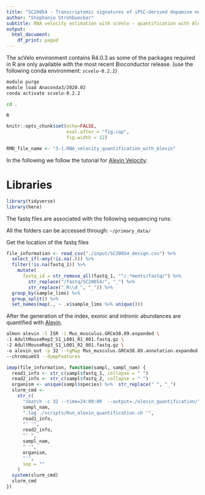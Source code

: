 ```yaml
---
title: "SC20054 - Transcriptomic signatures of iPSC-derived dopamine neurons"
author: "Stephanie Strohbuecker"
subtitle: RNA velocity estimation with scVelo - quantification with Alevin (Salmon)
output:
  html_document:
    df_print: paged
---
```


The scVelo environment contains R4.0.3 as some of the packages required in R are only available with the most recent Bioconductor release. (use the following conda environment: `scvelo-0.2.2`)
```bash
module purge
module load Anaconda3/2020.02
conda activate scvelo-0.2.2

cd .

R
```

```r
knitr::opts_chunk$set(echo=FALSE,
                      eval.after = "fig.cap",
                      fig.width = 12)
```


```r
RMD_file_name <- "3-1.RNA_velocity_quantification_with_Alevin"
```

In the following we follow the tutorial for [Alevin Velocity](https://combine-lab.github.io/alevin-tutorial/2020/alevin-velocity/):

# Libraries
```r
library(tidyverse)
library(here)
```

The fastq files are associated with the following sequencing runs:

All the folders can be accessed through:
`~/primary_data/`

Get the location of the fastq files
```r
file_information <- read_csv("./input/SC20054_design.csv") %>% 
  select_if(~any(!is.na(.))) %>% 
  filter(!is.na(fastq_1)) %>%
    mutate(
      fastq_id = str_remove_all(fastq_1, "^/.*ments/fastq/") %>%
        str_replace("/fastq/SC20054/", "_") %>%
        str_replace("_R\\d_", "_")) %>% 
  group_by(sample_lims) %>% 
  group_split() %>% 
  set_names(map(., ~ .x$sample_lims %>% unique()))
```


After the generation of the index, exonic and intronic abundances are quantified with [Alevin](https://salmon.readthedocs.io/en/latest/alevin.html).

```bash
almon alevin -l ISR -i Mus_musculus.GRCm38.89.expanded \
-1 AdultMouseRep3_S1_L001_R1_001.fastq.gz \
-2 AdultMouseRep3_S1_L001_R2_001.fastq.gz \
-o alevin_out -p 32 --tgMap Mus_musculus.GRCm38.89.annotation.expanded.tx2gene.tsv \
--chromiumV3 --dumpFeatures
```

```r
imap(file_information, function(sampl, sampl_nam) {
  read1_info <- str_c(sampl$fastq_1, collapse = " ")
  read2_info <- str_c(sampl$fastq_2, collapse = " ")
  organism <- unique(sampl$species) %>%  str_replace(" ", "_")
  slurm_cmd <-
    str_c(
      "sbatch -c 32 --time=24:00:00  --output=./alevin_quantification/",
      sampl_nam,
      ".log ./scripts/Run_alevin_quantification.sh '",
      read1_info,
      "' '",
      read2_info,
      "' ",
      sampl_nam,
      " '",
      organism,
      "'",
      sep = ""
    )
  system(slurm_cmd)
  slurm_cmd
})
```










